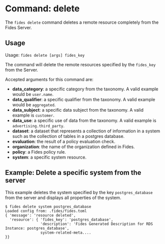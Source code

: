 
# Command: delete

The ```fides delete``` command deletes a remote resource completely from the Fides Server.

## Usage
Usage: ```fides delete [args] fides_key```

The command will delete the remote resources specified by the ```fides_key``` from the Server.

Accepted arguments for this command are:

* **data_category**: a specific category from the taxonomy. A valid example would be ```user.name```.
* **data_qualifier**: a specific qualifier from the taxonomy. A valid example would be ```aggregated```.
* **data_subject**: a specific data subject from the taxonomy. A valid example is ```customer```.
* **data_use**: a specific use of data from the taxonomy. A valid example is ```advertising.third_party```.
* **dataset**: a dataset that represents a collection of information in a system such as the collection of tables in a postgres database.
* **evaluation**: the result of a policy evaluation check.
* **organization**: the name of the organization defined in Fides.
* **policy**: a Fides policy rule. 
* **system**: a specific system resource.

## Example: Delete a specific system from the server
This example deletes the system specified by the key ```postgres_database``` from the server and displays all properties of the system.

```console
$ fides delete system postgres_database
Loaded config from: .fides/fides.toml
{ 'message': 'resource deleted',
  'resource': { 'fides_key': 'postgres_database',
                'description': 'Fides Generated Description for RDS Instance: postgres_database',
                system-related-meta....
}}
```
